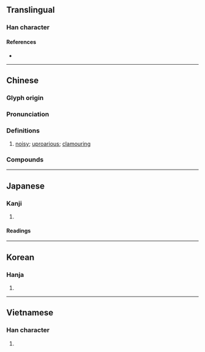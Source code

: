 {{also|吅}}
{{character info/new}}
==Translingual==

===Han character===
{{Han char|rn=30|rad=口|as=09|sn=12|four=63016|canj=RJMM|ids=⿰口宣}}

====References====
* {{Han ref|kx=0200.030|dkj=03976|dj=0421.180|hdz=10662.020|uh=55A7|ud=21927|bh=B3D9|bd=46041}}

----

==Chinese==
{{zh-forms|t2=諠}}

===Glyph origin===
{{Han etym}}

===Pronunciation===
{{zh-pron
|m=xuān
|m-s=
|c=hyun1
|c-t=
|g=
|h=pfs=
|j=
|mb=sṳ́ing
|md=
|mn=
|mn-t=
|w=
|x=
|mc=y
|oc=y
|cat=a
}}

===Definitions===
{{zh-hanzi}}

# [[noisy]]; [[uproarious]]; [[clamouring]]

===Compounds===
{{zh-der|喧擾|作喧|喧闐|弄喧搗鬼|弄喧|喧騰|喧噪|喧鬧|喧鬨|喧赫|喧賓奪主|喧豗|喧天|喧囂|喧嚷|喧哄|喧嘩|煩囂喧鬧|語笑喧譁|鼓樂喧天|語笑喧呼|蓋喧|紛喧|鑼鼓喧天|金鼓喧天|語笑喧闐}}

----

==Japanese==

===Kanji===
{{ja-kanji|grade=n|rs=口09}}

# {{defn|lang=ja|sort=口09}}

====Readings====
{{ja-readings
|goon=こん
|kanon=けん
|kun=かまびす-し.い, やかま-し.い
}}

----

==Korean==

===Hanja===
{{ko-hanja|hangeul=훤|rv=hwon|mr=hwŏn}}

# {{defn|lang=ko|sort=口09}}

----

==Vietnamese==

===Han character===
{{vi-hantu|huyên|rs=口09}}

# {{defn|vi}}